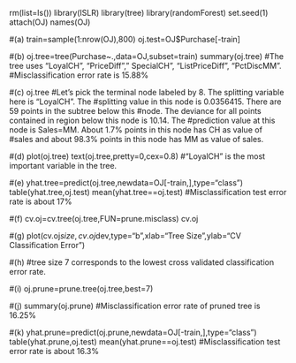 rm(list=ls())
library(ISLR)
library(tree)
library(randomForest)
set.seed(1)
attach(OJ)
names(OJ)

#(a)
train=sample(1:nrow(OJ),800)
oj.test=OJ$Purchase[-train]

#(b)
oj.tree=tree(Purchase~.,data=OJ,subset=train)
summary(oj.tree)
#The tree uses "LoyalCH", "PriceDiff"," SpecialCH", "ListPriceDiff", "PctDiscMM".
#Misclassification error rate is 15.88%

#(c)
oj.tree
#Let's pick the terminal node labeled by 8. The splitting variable here is "LoyalCH". The
#splitting value in this node is 0.0356415. There are 59 points in the subtree below this #node. The deviance for all points contained in region below this node is 10.14. The 
#prediction value at this node is Sales=MM. About 1.7% points in this node has CH as value of
#sales and about 98.3% points in this node has MM as value of sales.

#(d)
plot(oj.tree)
text(oj.tree,pretty=0,cex=0.8)
#"LoyalCH" is the most important variable in the tree.

#(e)
yhat.tree=predict(oj.tree,newdata=OJ[-train,],type="class")
table(yhat.tree,oj.test)
mean(yhat.tree==oj.test)
#Misclassification test error rate is about 17%

#(f)
cv.oj=cv.tree(oj.tree,FUN=prune.misclass)
cv.oj

#(g)
plot(cv.oj$size,cv.oj$dev,type="b",xlab="Tree Size",ylab="CV Classification Error")

#(h)
#tree size 7 corresponds to the lowest cross validated classification error rate.

#(i)
oj.prune=prune.tree(oj.tree,best=7)

#(j)
summary(oj.prune)
#Misclassification error rate of pruned tree is 16.25%

#(k)
yhat.prune=predict(oj.prune,newdata=OJ[-train,],type="class")
table(yhat.prune,oj.test)
mean(yhat.prune==oj.test)
#Misclassification test error rate is about 16.3%